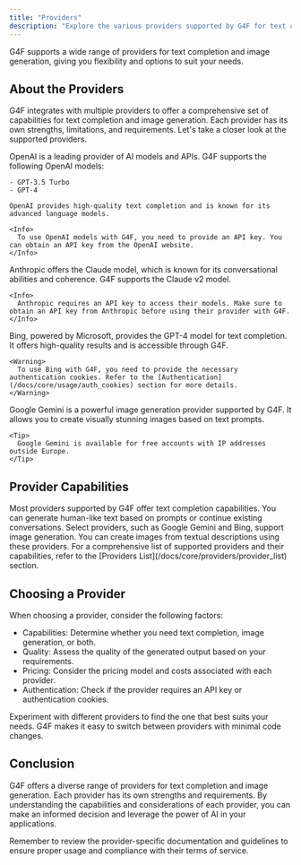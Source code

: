 ```yaml
---
title: "Providers"
description: "Explore the various providers supported by G4F for text completion and image generation."
---
```


<Card title="Providers" icon="server">
  G4F supports a wide range of providers for text completion and image generation, giving you flexibility and options to suit your needs.
</Card>

## About the Providers

G4F integrates with multiple providers to offer a comprehensive set of capabilities for text completion and image generation. Each provider has its own strengths, limitations, and requirements. Let's take a closer look at the supported providers.

<AccordionGroup>
  <Accordion title="OpenAI" icon="openai">
    OpenAI is a leading provider of AI models and APIs. G4F supports the following OpenAI models:
    
    - GPT-3.5 Turbo
    - GPT-4
    
    OpenAI provides high-quality text completion and is known for its advanced language models.
    
    <Info>
      To use OpenAI models with G4F, you need to provide an API key. You can obtain an API key from the OpenAI website.
    </Info>
  </Accordion>
  
  <Accordion title="Anthropic" icon="robot">
    Anthropic offers the Claude model, which is known for its conversational abilities and coherence. G4F supports the Claude v2 model.
    
    <Info>
      Anthropic requires an API key to access their models. Make sure to obtain an API key from Anthropic before using their provider with G4F.
    </Info>
  </Accordion>
  
  <Accordion title="Bing" icon="microsoft">
    Bing, powered by Microsoft, provides the GPT-4 model for text completion. It offers high-quality results and is accessible through G4F.
    
    <Warning>
      To use Bing with G4F, you need to provide the necessary authentication cookies. Refer to the [Authentication](/docs/core/usage/auth_cookies) section for more details.
    </Warning>
  </Accordion>
  
  <Accordion title="Google Gemini" icon="google">
    Google Gemini is a powerful image generation provider supported by G4F. It allows you to create visually stunning images based on text prompts.
    
    <Tip>
      Google Gemini is available for free accounts with IP addresses outside Europe.
    </Tip>
  </Accordion>
</AccordionGroup>

## Provider Capabilities

<CardGroup cols={2}>
  <Card title="Text Completion" icon="text">
    Most providers supported by G4F offer text completion capabilities. You can generate human-like text based on prompts or continue existing conversations.
  </Card>
  
  <Card title="Image Generation" icon="image">
    Select providers, such as Google Gemini and Bing, support image generation. You can create images from textual descriptions using these providers.
  </Card>
</CardGroup>

<Info>
  For a comprehensive list of supported providers and their capabilities, refer to the [Providers List](/docs/core/providers/provider_list) section.
</Info>

## Choosing a Provider

When choosing a provider, consider the following factors:

- Capabilities: Determine whether you need text completion, image generation, or both.
- Quality: Assess the quality of the generated output based on your requirements.
- Pricing: Consider the pricing model and costs associated with each provider.
- Authentication: Check if the provider requires an API key or authentication cookies.

<Tip>
  Experiment with different providers to find the one that best suits your needs. G4F makes it easy to switch between providers with minimal code changes.
</Tip>

## Conclusion

G4F offers a diverse range of providers for text completion and image generation. Each provider has its own strengths and requirements. By understanding the capabilities and considerations of each provider, you can make an informed decision and leverage the power of AI in your applications.

<Info>
  Remember to review the provider-specific documentation and guidelines to ensure proper usage and compliance with their terms of service.
</Info>